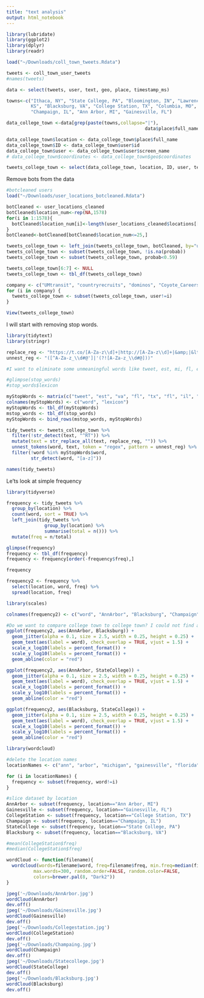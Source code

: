 ```yaml
---
title: "text analysis"
output: html_notebook
---
```


```r
library(lubridate)
library(ggplot2)
library(dplyr)
library(readr)

load("~/Downloads/coll_town_tweets.Rdata")

tweets <- coll_town_user_tweets
#names(tweets)

data <- select(tweets, user, text, geo, place, timestamp_ms)

towns<-c("Ithaca, NY", "State College, PA", "Bloomington, IN", "Lawrence,
         KS", "Blacksburg, VA", "College Station, TX", "Columbia, MO",
         "Champaign, IL", "Ann Arbor, MI", "Gainesville, FL")

data_college_town <-data[grep(paste(towns,collapse="|"),
                                                   data$place$full_name),]

data_college_town$location <- data_college_town$place$full_name
data_college_town$ID <- data_college_town$user$id
data_college_town$user <- data_college_town$user$screen_name
# data_college_town$coordinates <- data_college_town$geo$coordinates

tweets_college_town <- select(data_college_town, location, ID, user, text, timestamp_ms)
```

Remove bots from the data
```r
#botcleaned users
load("~/Downloads/user_locations_botcleaned.Rdata")

botCleaned <- user_locations_cleaned
botCleaned$location_num<-rep(NA,1578)
for(i in 1:1578){
  botCleaned$location_num[i]<-length(user_locations_cleaned$locations[[i]])
}
botCleaned<-botCleaned[botCleaned$location_num<=25,]

tweets_college_town <- left_join(tweets_college_town, botCleaned, by="user")
tweets_college_town <- subset(tweets_college_town, !is.na(probab))
tweets_college_town <- subset(tweets_college_town, probab<0.59)

tweets_college_town[6:7] <- NULL
tweets_college_town <- tbl_df(tweets_college_town)

company <- c("UMtransit", "countryrecruits", "dominos", "Coyote_Careers", "_ChampaignIL")
for (i in company) {
  tweets_college_town <- subset(tweets_college_town, user!=i)
}

View(tweets_college_town)
```

I will start with removing stop words.
```r
library(tidytext)
library(stringr)

replace_reg <- "https://t.co/[A-Za-z\\d]+|http://[A-Za-z\\d]+|&amp;|&lt;|&gt;|RT|https"
unnest_reg <- "([^A-Za-z_\\d#@']|'(?![A-Za-z_\\d#@]))"

#I want to eliminate some unmeaningful words like tweet, est, mi, fl, etc. (from the most frequent appearing words)

#glimpse(stop_words)
#stop_words$lexicon

myStopWords <- matrix(c("tweet", "est", "va", "fl", "tx", "fl", "il", "pa", "mi", "in", 1:10),ncol=2,byrow=FALSE)
colnames(myStopWords) <- c("word", "lexicon")
myStopWords <- tbl_df(myStopWords)
mstop_words <- tbl_df(stop_words)
myStopWords <- bind_rows(mstop_words, myStopWords)

tidy_tweets <- tweets_college_town %>% 
  filter(!str_detect(text, "^RT")) %>%
  mutate(text = str_replace_all(text, replace_reg, "")) %>%
  unnest_tokens(word, text, token = "regex", pattern = unnest_reg) %>%
  filter(!word %in% myStopWords$word,
         str_detect(word, "[a-z]"))

names(tidy_tweets)
```

Le'ts look at simple frequency
```r
library(tidyverse)

frequency <- tidy_tweets %>% 
  group_by(location) %>% 
  count(word, sort = TRUE) %>% 
  left_join(tidy_tweets %>% 
              group_by(location) %>% 
              summarise(total = n())) %>%
  mutate(freq = n/total)

glimpse(frequency)
frequency <- tbl_df(frequency)
frequency <- frequency[order(-frequency$freq),] 

frequency 

frequency2 <- frequency %>% 
  select(location, word, freq) %>% 
  spread(location, freq)
```


```r
library(scales)

colnames(frequency2) <- c("word", "AnnArbor", "Blacksburg", "Champaign", "CollegeStation", "Gainesville", "StateCollege")

#Do we want to compare college town to college town? I could not find a nice way to plot these yet
ggplot(frequency2, aes(AnnArbor, Blacksburg)) +
  geom_jitter(alpha = 0.1, size = 2.5, width = 0.25, height = 0.25) +
  geom_text(aes(label = word), check_overlap = TRUE, vjust = 1.5) +
  scale_x_log10(labels = percent_format()) +
  scale_y_log10(labels = percent_format()) +
  geom_abline(color = "red")

ggplot(frequency2, aes(AnnArbor, StateCollege)) +
  geom_jitter(alpha = 0.1, size = 2.5, width = 0.25, height = 0.25) +
  geom_text(aes(label = word), check_overlap = TRUE, vjust = 1.5) +
  scale_x_log10(labels = percent_format()) +
  scale_y_log10(labels = percent_format()) +
  geom_abline(color = "red")

ggplot(frequency2, aes(Blacksburg, StateCollege)) +
  geom_jitter(alpha = 0.1, size = 2.5, width = 0.25, height = 0.25) +
  geom_text(aes(label = word), check_overlap = TRUE, vjust = 1.5) +
  scale_x_log10(labels = percent_format()) +
  scale_y_log10(labels = percent_format()) +
  geom_abline(color = "red")
```
```r
library(wordcloud)

#delete the location names
locationNames <- c("ann", "arbor", "michigan", "gainesville", "florida", "college", "station", "texas", "champaign", "illinois", "state", "pennsylvania", "blacksburg", "virginia")

for (i in locationNames) {
  frequency <- subset(frequency, word!=i)
}

#slice dataset by location
AnnArbor <- subset(frequency, location=="Ann Arbor, MI")
Gainesville <- subset(frequency, location=="Gainesville, FL")
CollegeStation <- subset(frequency, location=="College Station, TX")
Champaign <- subset(frequency, location=="Champaign, IL")
StateCollege <- subset(frequency, location=="State College, PA")
Blacksburg <- subset(frequency, location=="Blacksburg, VA")

#mean(CollegeStation$freq)
#median(CollegeStation$freq)

wordCloud <- function(filename){
  wordcloud(words=filename$word, freq=filename$freq, min.freq=median(filename$freq),
          max.words=300, random.order=FALSE, random.color=FALSE, 
          colors=brewer.pal(8, "Dark2"))
}

jpeg('~/Downloads/AnnArbor.jpg')
wordCloud(AnnArbor)
dev.off()
jpeg('~/Downloads/Gainesville.jpg')
wordCloud(Gainesville)
dev.off()
jpeg('~/Downloads/Collegestation.jpg')
wordCloud(CollegeStation)
dev.off()
jpeg('~/Downloads/Champaing.jpg')
wordCloud(Champaign)
dev.off()
jpeg('~/Downloads/Statecollege.jpg')
wordCloud(StateCollege)
dev.off()
jpeg('~/Downloads/Blacksburg.jpg')
wordCloud(Blacksburg)
dev.off()

```


